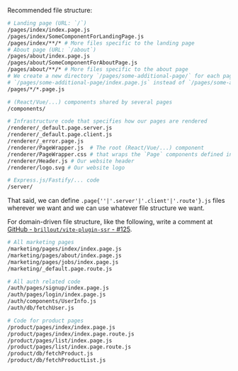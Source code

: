 Recommended file structure:

```bash
# Landing page (URL: `/`)
/pages/index/index.page.js
/pages/index/SomeComponentForLandingPage.js
/pages/index/**/* # More files specific to the landing page
# About page (URL: `/about`)
/pages/about/index.page.js
/pages/about/SomeComponentForAboutPage.js
/pages/about/**/* # More files specific to the about page
# We create a new directory `/pages/some-additional-page/` for each page. I.e. we create
# `/pages/some-additional-page/index.page.js` instead of `/pages/some-additional-page.page.js`.
/pages/*/*.page.js

# (React/Vue/...) components shared by several pages
/components/

# Infrastructure code that specifies how our pages are rendered
/renderer/_default.page.server.js
/renderer/_default.page.client.js
/renderer/_error.page.js
/renderer/PageWrapper.js  # The root (React/Vue/...) component
/renderer/PageWrapper.css # that wraps the `Page` components defined in `/pages/**/*.page.js`.
/renderer/Header.js # Our website header
/renderer/logo.svg # Our website logo

# Express.js/Fastify/... code
/server/
```

That said, we can define `.page{''|'.server'|'.client'|'.route'}.js` files wherever we want and we can use whatever file structure we want.

For domain-driven file structure, like the following, write a comment at [GitHub - `brillout/vite-plugin-ssr` - #125](https://github.com/brillout/vite-plugin-ssr/issues/125).

```bash
# All marketing pages
/marketing/pages/index/index.page.js
/marketing/pages/about/index.page.js
/marketing/pages/jobs/index.page.js
/marketing/_default.page.route.js

# All auth related code
/auth/pages/signup/index.page.js
/auth/pages/login/index.page.js
/auth/components/UserInfo.js
/auth/db/fetchUser.js

# Code for product pages
/product/pages/index/index.page.js
/product/pages/index/index.page.route.js
/product/pages/list/index.page.js
/product/pages/list/index.page.route.js
/product/db/fetchProduct.js
/product/db/fetchProductList.js
```

